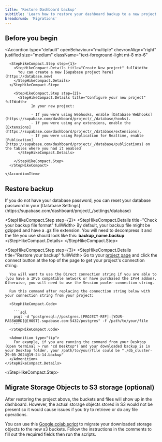 ```yaml
---
title: 'Restore Dashboard backup'
subtitle: 'Learn how to restore your dashboard backup to a new project'
breadcrumb: 'Migrations'
---
```


## Before you begin

<Accordion
  type="default"
  openBehaviour="multiple"
  chevronAlign="right"
  justified
  size="medium"
  className="text-foreground-light mt-8 mb-6"
>
  <div className="border-b mt-3 pb-3">
    <AccordionItem
      header="Install Postgresql which includes psql"
      id="item-1"
    >
      <PostgresInstallation />
    </AccordionItem>

  </div>
  <div className="border-b mt-3 pb-3">
    <AccordionItem
      header="Create and configure a new Supabase project"
      id="item-2"
    >
      <StepHikeCompact>

      <StepHikeCompact.Step step={1}>
        <StepHikeCompact.Details title="Create New project" fullWidth>
          You can create a new [Supabase project here](https://database.new)
        </StepHikeCompact.Details>
      </StepHikeCompact.Step>

        <StepHikeCompact.Step step={2}>
          <StepHikeCompact.Details title="Configure your new project" fullWidth>
                In your new project:

                - If you were using Webhooks, enable [Database Webhooks](https://supabase.com/dashboard/project/_/database/hooks).
                - If you were using any extensions, enable the [Extensions](https://supabase.com/dashboard/project/_/database/extensions).
                - If you were using Replication for Realtime, enable [Publication](https://supabase.com/dashboard/project/_/database/publications) on the tables where you had it enabled
          </StepHikeCompact.Details>

        </StepHikeCompact.Step>
      </StepHikeCompact>

    </AccordionItem>

  </div>
</Accordion>

## Restore backup

<StepHikeCompact>
  <StepHikeCompact.Step step={1}>
    <StepHikeCompact.Details title="Get your database password" fullWidth>
      If you do not have your database password, you can reset your database password in your
      [Database Settings](https://supabase.com/dashboard/project/_/settings/database)
    </StepHikeCompact.Details>
  </StepHikeCompact.Step>

<StepHikeCompact.Step step={2}>
  <StepHikeCompact.Details title="Check your backup file format" fullWidth>
    By default, your backup file might be gzipped and have a .gz file extension. You will need to
    decompress it and the file you use should look like this: **backup_name.backup**
  </StepHikeCompact.Details>
</StepHikeCompact.Step>

  <StepHikeCompact.Step step={3}>
    <StepHikeCompact.Details title="Restore your backup" fullWidth>
      Go to your [project page](https://supabase.com/dashboard/project/_/) and click the connect button at the top of the page to get your project's connection string:

      You will want to use the Direct connection string if you are able to (you have a IPv6 compatible network or have purchased the IPv4 addon). Otherwise, you will need to use the Session pooler connection string.

      Run this command after replacing the connection string below with your connection string from your project:

      <StepHikeCompact.Code>

        ```sql
        psql -d "postgresql://postgres.[PROJECT-REF]:[YOUR-PASSWORD]@[HOST].supabase.com:5432/postgres" -f /path/to/your/file
        ```
      </StepHikeCompact.Code>

      <Admonition type="tip">
        For example, if you are running the command from your Desktop (Open terminal > run "cd Desktop") and your downloaded backup is in your Desktop folder, your /path/to/your/file could be "./db_cluster-29-05-2024@19-24-14.backup"
      </Admonition>
    </StepHikeCompact.Details>

  </StepHikeCompact.Step>

</StepHikeCompact>

## Migrate Storage Objects to S3 storage (optional)

After restoring the project above, the buckets and files will show up in the dashboard. However, the actual storage objects stored in S3 would not be present so it would cause issues if you try to retrieve or do any file operations.

You can use this [Google colab script](https://colab.research.google.com/drive/1uNh0fyWg27HuVmqMOj6piZOFZrTcG_KJ?usp=sharing) to migrate your downloaded storage objects to the new s3 buckets. Follow the instructions in the comments to fill out the required fields then run the scripts.
